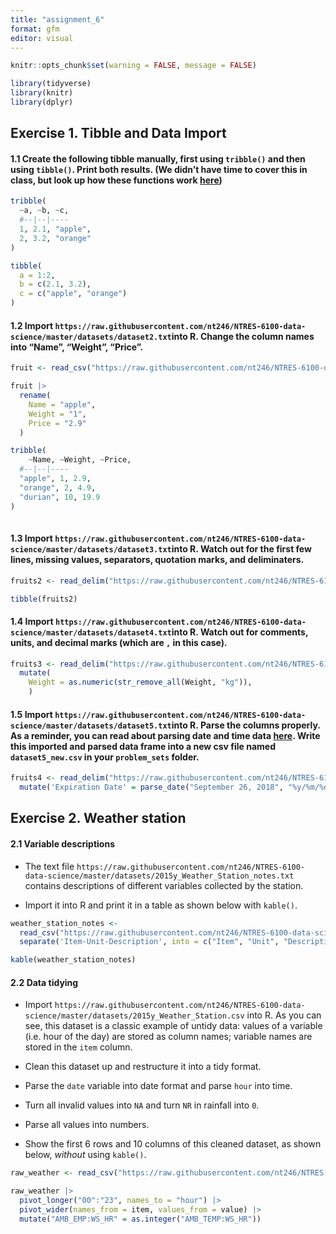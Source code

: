 ```yaml
---
title: "assignment_6"
format: gfm
editor: visual
---
```


```r
knitr::opts_chunk$set(warning = FALSE, message = FALSE)
```

```r
library(tidyverse)
library(knitr)
library(dplyr)
```

## Exercise 1. Tibble and Data Import

#### 1.1 Create the following tibble manually, first using `tribble()` and then using `tibble()`. Print both results. (We didn’t have time to cover this in class, but look up how these functions work [here](https://r4ds.had.co.nz/tibbles.html#creating-tibbles))

```r
tribble(
  ~a, ~b, ~c,
  #--|--|----
  1, 2.1, "apple",
  2, 3.2, "orange"
)
```

```r
tibble(
  a = 1:2,
  b = c(2.1, 3.2),
  c = c("apple", "orange")
) 
```

#### 1.2 Import `https://raw.githubusercontent.com/nt246/NTRES-6100-data-science/master/datasets/dataset2.txt`into R. Change the column names into “Name”, “Weight”, “Price”.

```r
fruit <- read_csv("https://raw.githubusercontent.com/nt246/NTRES-6100-data-science/master/datasets/dataset2.txt")
```

```r
fruit |> 
  rename(
    Name = "apple",
    Weight = "1",
    Price = "2.9"
  )

tribble(
    ~Name, ~Weight, ~Price,
  #--|--|----
  "apple", 1, 2.9,
  "orange", 2, 4.9,
  "durian", 10, 19.9
)
  
```

#### 1.3 Import `https://raw.githubusercontent.com/nt246/NTRES-6100-data-science/master/datasets/dataset3.txt`into R. Watch out for the first few lines, missing values, separators, quotation marks, and deliminaters.

```r
fruits2 <- read_delim("https://raw.githubusercontent.com/nt246/NTRES-6100-data-science/master/datasets/dataset3.txt",skip=2, delim=";", quote ="/", na = c("?", "Not Available", "NA"))

tibble(fruits2)
```

#### 1.4 Import `https://raw.githubusercontent.com/nt246/NTRES-6100-data-science/master/datasets/dataset4.txt`into R. Watch out for comments, units, and decimal marks (which are `,` in this case).

```r
fruits3 <- read_delim("https://raw.githubusercontent.com/nt246/NTRES-6100-data-science/master/datasets/dataset4.txt") |>  
  mutate(
    Weight = as.numeric(str_remove_all(Weight, "kg")),
    )
```

#### 1.5 Import `https://raw.githubusercontent.com/nt246/NTRES-6100-data-science/master/datasets/dataset5.txt`into R. Parse the columns properly. As a reminder, you can read about parsing date and time data [here](https://r4ds.had.co.nz/data-import.html#readr-datetimes). Write this imported and parsed data frame into a new csv file named `dataset5_new.csv` in your `problem_sets` folder.

```r
fruits4 <- read_delim("https://raw.githubusercontent.com/nt246/NTRES-6100-data-science/master/datasets/dataset5.txt") |> 
  mutate('Expiration Date' = parse_date("September 26, 2018", "%y/%m/%d"))
```

## Exercise 2. Weather station

#### 2.1 Variable descriptions

-   The text file `https://raw.githubusercontent.com/nt246/NTRES-6100-data-science/master/datasets/2015y_Weather_Station_notes.txt` contains descriptions of different variables collected by the station.

-   Import it into R and print it in a table as shown below with `kable()`.

```r
weather_station_notes <-
  read_csv("https://raw.githubusercontent.com/nt246/NTRES-6100-data-science/master/datasets/2015y_Weather_Station_notes.txt") |> 
  separate('Item-Unit-Description', into = c("Item", "Unit", "Description"), sep = "-")

kable(weather_station_notes)
```

#### 2.2 Data tidying

-   Import `https://raw.githubusercontent.com/nt246/NTRES-6100-data-science/master/datasets/2015y_Weather_Station.csv` into R. As you can see, this dataset is a classic example of untidy data: values of a variable (i.e. hour of the day) are stored as column names; variable names are stored in the `item` column.

-   Clean this dataset up and restructure it into a tidy format.

-   Parse the `date` variable into date format and parse `hour` into time.

-   Turn all invalid values into `NA` and turn `NR` in rainfall into `0`.

-   Parse all values into numbers.

-   Show the first 6 rows and 10 columns of this cleaned dataset, as shown below, *without* using `kable()`.

```r
raw_weather <- read_csv("https://raw.githubusercontent.com/nt246/NTRES-6100-data-science/master/datasets/2015y_Weather_Station.csv", col_types = cols(.default = "c"))

raw_weather |> 
  pivot_longer("00":"23", names_to = "hour") |> 
  pivot_wider(names_from = item, values_from = value) |>
  mutate("AMB_EMP:WS_HR" = as.integer("AMB_TEMP:WS_HR"))

```
